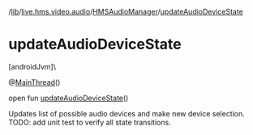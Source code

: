 /[lib](/api-reference/android/v2/home/content)/[live.hms.video.audio](../index)/[HMSAudioManager](index)/[updateAudioDeviceState](update-audio-device-state)

# updateAudioDeviceState

[androidJvm]\

@[MainThread](https://developer.android.com/reference/kotlin/androidx/annotation/MainThread.html)()

open fun [updateAudioDeviceState](update-audio-device-state)()

Updates list of possible audio devices and make new device selection. TODO: add unit test to verify all state transitions.

